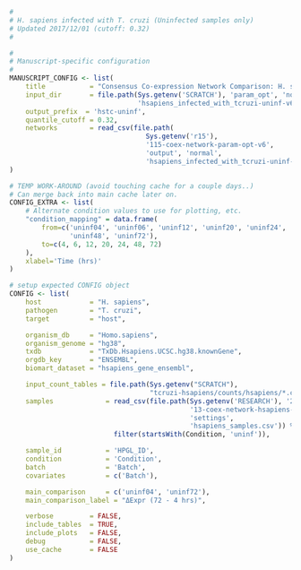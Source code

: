 ```r
#
# H. sapiens infected with T. cruzi (Uninfected samples only)
# Updated 2017/12/01 (cutoff: 0.32)
#

#
# Manuscript-specific configuration
#
MANUSCRIPT_CONFIG <- list(
    title           = "Consensus Co-expression Network Comparison: H. sapiens infected with T. cruzi (Uninfected Samples)", 
    input_dir       = file.path(Sys.getenv('SCRATCH'), 'param_opt', 'normal',
                                'hsapiens_infected_with_tcruzi-uninf-v6.0'),
    output_prefix  = 'hstc-uninf',
    quantile_cutoff = 0.32,
    networks        = read_csv(file.path(
                                  Sys.getenv('r15'), 
                                  '115-coex-network-param-opt-v6',
                                  'output', 'normal',
                                  'hsapiens_infected_with_tcruzi-uninf-v6.0.csv'))
)

# TEMP WORK-AROUND (avoid touching cache for a couple days..)
# Can merge back into main cache later on.
CONFIG_EXTRA <- list(
    # Alternate condition values to use for plotting, etc.
    "condition_mapping" = data.frame(
        from=c('uninf04', 'uninf06', 'uninf12', 'uninf20', 'uninf24',
               'uninf48', 'uninf72'),
        to=c(4, 6, 12, 20, 24, 48, 72)
    ),
    xlabel='Time (hrs)'
)

# setup expected CONFIG object 
CONFIG <- list(
    host            = "H. sapiens",
    pathogen        = "T. cruzi",
    target          = "host",

    organism_db     = "Homo.sapiens",
    organism_genome = "hg38",
    txdb            = "TxDb.Hsapiens.UCSC.hg38.knownGene",
    orgdb_key       = "ENSEMBL",
    biomart_dataset = "hsapiens_gene_ensembl",

    input_count_tables = file.path(Sys.getenv("SCRATCH"),
                                   "tcruzi-hsapiens/counts/hsapiens/*.count"),
    samples             = read_csv(file.path(Sys.getenv('RESEARCH'), '2015',
                                             '13-coex-network-hsapiens-infected-with-tcruzi',
                                             'settings',
                                             'hsapiens_samples.csv')) %>%
                          filter(startsWith(Condition, 'uninf')),

    sample_id           = 'HPGL_ID',
    condition           = 'Condition',
    batch               = 'Batch',
    covariates          = c('Batch'),

    main_comparison     = c('uninf04', 'uninf72'),
    main_comparison_label = "ΔExpr (72 - 4 hrs)",

    verbose         = FALSE,
    include_tables  = TRUE,
    include_plots   = FALSE,
    debug           = FALSE,
    use_cache       = FALSE
)
```

